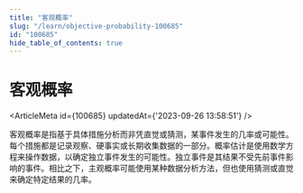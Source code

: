 ```yaml
---
title: "客观概率"
slug: "/learn/objective-probability-100685"
id: "100685"
hide_table_of_contents: true
---
```



# 客观概率

<ArticleMeta id={100685} updatedAt={'2023-09-26 13:58:51'} />
<div className='border-solid border-b border-t-0 my-4 border-[var(--ifm-color-gray-300)]' />

客观概率是指基于具体措施分析而非凭直觉或猜测，某事件发生的几率或可能性。每个措施都是记录观察、硬事实或长期收集数据的一部分。概率估计是使用数学方程来操作数据，以确定独立事件发生的可能性。独立事件是其结果不受先前事件影响的事件。相比之下，主观概率可能使用某种数据分析方法，但也使用猜测或直觉来确定特定结果的几率。

